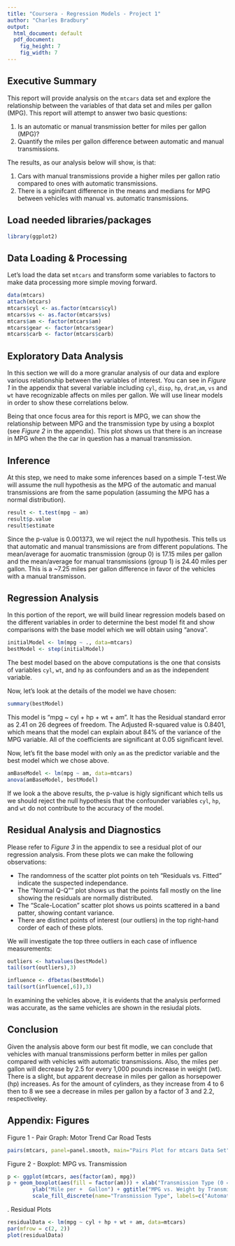 ```yaml
---
title: "Coursera - Regression Models - Project 1"
author: "Charles Bradbury"
output:
  html_document: default
  pdf_document:
    fig_height: 7
    fig_width: 7
---
```

  
## Executive Summary  
This report will provide analysis on the `mtcars` data set and explore the relationship between the variables of that data set and miles per gallon (MPG). This report will attempt to answer two basic questions:

1. Is an automatic or manual transmission better for miles per gallon (MPG)?
2. Quantify the miles per gallon difference between automatic and manual transmissions.

The results, as our analysis below will show, is that:

1. Cars with manual transmissions provide a higher miles per gallon ratio compared to ones with automatic transmissions.
2. There is a sginifcant difference in the means and medians for MPG between vehicles with manual vs. automatic transmissions.


## Load needed libraries/packages
```r
library(ggplot2)
```
## Data Loading & Processing  
Let's load the data set `mtcars` and transform some variables to factors to make data processing more simple moving forward.  
```r
data(mtcars)
attach(mtcars)
mtcars$cyl <- as.factor(mtcars$cyl)
mtcars$vs <- as.factor(mtcars$vs)
mtcars$am <- factor(mtcars$am)
mtcars$gear <- factor(mtcars$gear)
mtcars$carb <- factor(mtcars$carb)
```   
## Exploratory Data Analysis
In this section we will do a more granular analysis of our data and explore various relationship between the variables of interest. You can see in *Figure 1* in the appendix that several variable including `cyl`, `disp`, `hp`, `drat`,`am`, `vs` and `wt` have recognizable affects on miles per gallon. We will use linear models in order to show these correlations below.

Being that once focus area for this report is MPG, we can show the relationship between MPG and the transmission type by using a boxplot (see *Figure 2* in the appendix). This plot shows us that there is an increase in MPG when the the car in question has a manual transmission. 

## Inference  
At this step, we need to make some inferences based on a simple T-test.We will assume the null hypothesis as the MPG of the automatic and manual transmissions are from the same population (assuming the MPG has a normal distribution).  
```r
result <- t.test(mpg ~ am)
result$p.value
result$estimate
```  
Since the p-value is 0.001373, we wil reject the null hypothesis. This tells us that  automatic and manual transmissions are from different populations. The mean/average for auomatic transmission (group 0) is 17.15 miles per gallon and the mean/average for manual transmissions (group 1) is 24.40 miles per gallon. This is a ~7.25 miles per gallon difference in favor of the vehicles with a manual transmisson. 

## Regression Analysis  
In this portion of the report, we will build linear regression models based on the different variables in order to determine the best model fit and show comparisons with the base model which we will obtain using "anova".

```r
initialModel <- lm(mpg ~ ., data=mtcars)
bestModel <- step(initialModel) 
```  
The best model based on the above computations is the one that consists of variables `cyl`, `wt`, and `hp` as confounders and `am` as the independent variable.  

Now, let's look at the details of the model we have chosen:  
```r
summary(bestModel)
```  
This model is "mpg ~ cyl + hp + wt + am". It has the Residual standard error as 2.41 on 26 degrees of freedom. The Adjusted R-squared value is 0.8401, which means that the model can explain about 84% of the variance of the MPG variable. All of the coefficients are significant at 0.05 significant level.    

Now, let's fit the base model with only `am` as the predictor variable and the best model which we chose above. 
```r
amBaseModel <- lm(mpg ~ am, data=mtcars)
anova(amBaseModel, bestModel)
```  
If we look a the above results, the p-value is higly significant which tells us we should reject the null hypothesis that the confounder variables `cyl`, `hp`, and `wt` do not contribute to the accuracy of the model. 
  
## Residual Analysis and Diagnostics  
Please refer to *Figure 3* in the appendix to see a residual plot of our regression analysis. From these plots we can make the following observations:

* The randomness of the scatter plot points on teh "Residuals vs. Fitted" indicate the suspected independance.
* The "Normal Q-Q"" plot shows us that the points fall mostly on the line showing the residuals are normally distributed.
* The "Scale-Location" scatter plot shows us points scattered in a band patter, showing contant variance.
* There are distinct points  of interest (our outliers) in the top right-hand corder of each of these plots.

We will investigate the top three outliers in each case of influence measurements:
```r
outliers <- hatvalues(bestModel)
tail(sort(outliers),3)
```

```r
influence <- dfbetas(bestModel)
tail(sort(influence[,6]),3)
```
In examining the vehicles above, it is evidents that the analysis performed was accurate, as the same vehicles are shown in the resiudal plots.

## Conclusion
Given the analysis above form our best fit modle, we can conclude that vehicles with manual transmissions perform better in miles per gallon compared with vehicles with automatic transmissions. Also, the miles per gallon will decrease by 2.5 for every 1,000 pounds increase in weight (wt). There is a slight, but apparent decrease in miles per gallon as horsepower (hp) increases. As for the amount of cylinders, as they increase from 4 to 6 then to 8 we see a decrease in miles per gallon by a factor of 3 and 2.2, respectiveley. 
\newpage

## Appendix: Figures  
Figure 1 - Pair Graph: Motor Trend Car Road Tests  
```r
pairs(mtcars, panel=panel.smooth, main="Pairs Plot for mtcars Data Set")
```   
\newpage
Figure 2 - Boxplot: MPG vs. Transmission  
```r
p <- ggplot(mtcars, aes(factor(am), mpg))
p + geom_boxplot(aes(fill = factor(am))) + xlab("Transmission Type (0 = Automatic, 1 = Manual)") + 
        ylab("Mile per +  Gallon") + ggtitle("MPG vs. Weight by Transmission") + 
        scale_fill_discrete(name="Transmission Type", labels=c("Automatic", "Manual"))
```   
\newpage
3. Residual Plots
```r
residualData <- lm(mpg ~ cyl + hp + wt + am, data=mtcars)
par(mfrow = c(2, 2))
plot(residualData)
```   